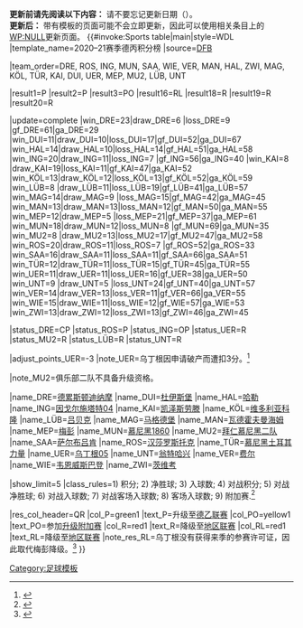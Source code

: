 <noinclude>'''更新前请先阅读以下内容：''' 请不要忘记更新日期（{{para|update}}）。<br />'''更新后：''' 带有模板的页面可能不会立即更新，因此可以使用相关条目上的[[WP:NULL]]更新页面。
</noinclude>{{#invoke:Sports table|main|style=WDL
|template_name=2020–21赛季德丙积分榜
|source=[https://www.dfb.de/3-liga/spieltagtabelle/?no_cache=1&spieledb_path=%2Fcompetitions%2F4%2Fseasons%2F18014%2Fmatchday%2Fcurrent DFB]

<!--Update team positions here-->
|team_order=DRE, ROS, ING, MUN, SAA, WIE, VER, MAN, HAL, ZWI, MAG, KÖL, TÜR, KAI, DUI, UER, MEP, MU2, LÜB, UNT

<!--Update team qualifications here (defined below)-->
|result1=P |result2=P |result3=PO |result16=RL |result18=R |result19=R |result20=R

<!--Update team results here and then (if needed) positions above. Don't forget to update the date (update parameter).-->
|update=complete
|win_DRE=23|draw_DRE=6 |loss_DRE=9 |gf_DRE=61|ga_DRE=29<!-- Dynamo Dresden -->
|win_DUI=11|draw_DUI=10|loss_DUI=17|gf_DUI=52|ga_DUI=67<!-- MSV Duisburg -->
|win_HAL=14|draw_HAL=10|loss_HAL=14|gf_HAL=51|ga_HAL=58<!-- Hallescher FC -->
|win_ING=20|draw_ING=11|loss_ING=7 |gf_ING=56|ga_ING=40<!-- FC Ingolstadt -->
|win_KAI=8 |draw_KAI=19|loss_KAI=11|gf_KAI=47|ga_KAI=52<!-- 1. FC Kaiserslautern -->
|win_KÖL=13|draw_KÖL=12|loss_KÖL=13|gf_KÖL=52|ga_KÖL=59<!-- Viktoria Köln-->
|win_LÜB=8 |draw_LÜB=11|loss_LÜB=19|gf_LÜB=41|ga_LÜB=57<!-- VfB Lübeck -->
|win_MAG=14|draw_MAG=9 |loss_MAG=15|gf_MAG=42|ga_MAG=45<!-- 1. FC Magdeburg -->
|win_MAN=13|draw_MAN=13|loss_MAN=12|gf_MAN=50|ga_MAN=55<!-- Waldhof Mannheim -->
|win_MEP=12|draw_MEP=5 |loss_MEP=21|gf_MEP=37|ga_MEP=61<!-- SV Meppen -->
|win_MUN=18|draw_MUN=12|loss_MUN=8 |gf_MUN=69|ga_MUN=35<!-- 1860 Munich -->
|win_MU2=8 |draw_MU2=13|loss_MU2=17|gf_MU2=47|ga_MU2=58<!-- Bayern Munich II -->
|win_ROS=20|draw_ROS=11|loss_ROS=7 |gf_ROS=52|ga_ROS=33<!-- Hansa Rostock -->
|win_SAA=16|draw_SAA=11|loss_SAA=11|gf_SAA=66|ga_SAA=51<!-- 1. FC Saarbrücken -->
|win_TÜR=12|draw_TÜR=11|loss_TÜR=15|gf_TÜR=45|ga_TÜR=55<!-- Türkgücü München -->
|win_UER=11|draw_UER=11|loss_UER=16|gf_UER=38|ga_UER=50<!-- KFC Uerdingen -->
|win_UNT=9 |draw_UNT=5 |loss_UNT=24|gf_UNT=40|ga_UNT=57<!-- SpVgg Unterhaching -->
|win_VER=14|draw_VER=13|loss_VER=11|gf_VER=66|ga_VER=55<!-- SC Verl -->
|win_WIE=15|draw_WIE=11|loss_WIE=12|gf_WIE=57|ga_WIE=53<!-- Wehen Wiesbaden -->
|win_ZWI=13|draw_ZWI=12|loss_ZWI=13|gf_ZWI=46|ga_ZWI=45<!-- FSV Zwickau -->

|status_DRE=CP
|status_ROS=P
|status_ING=OP
|status_UER=R
|status_MU2=R
|status_LÜB=R
|status_UNT=R

|adjust_points_UER=-3
|note_UER=乌丁根因申请破产而遭扣3分。<ref>{{cite web|url=https://www.dfb.de/news/detail/dfb-spielausschuss-beschliesst-punktabzug-fuer-uerdingen-224343/|title=DFB-Spielausschuss beschließt Punktabzug für Uerdingen|website=DFB.de|publisher=[[德国足球总会|German Football Association]]|access-date=12 February 2021}}</ref>

|note_MU2=俱乐部二队不具备升级资格。

<!--Team definitions (wikilinks in table)-->
|name_DRE=[[德累斯顿迪纳摩]]
|name_DUI=[[MSV杜伊斯堡|杜伊斯堡]]
|name_HAL=[[哈勒足球俱乐部|哈勒]]
|name_ING=[[因戈尔施塔特04]]
|name_KAI=[[凯泽斯劳滕足球俱乐部|凯泽斯劳滕]]
|name_KÖL=[[维多利亚科隆]]
|name_LÜB=[[吕贝克体育俱乐部|吕贝克]]
|name_MAG=[[马格德堡足球俱乐部|马格德堡]]
|name_MAN=[[瓦德霍夫曼海姆]]
|name_MEP=[[梅彭体育俱乐部|梅彭]]
|name_MUN=[[慕尼黑1860]]
|name_MU2=[[拜仁慕尼黑二队]]
|name_SAA=[[萨尔布吕肯足球俱乐部|萨尔布吕肯]]
|name_ROS=[[汉莎罗斯托克]]
|name_TÜR=[[慕尼黑土耳其力量]]
|name_UER=[[乌丁根05]]
|name_UNT=[[翁特哈兴足球俱乐部|翁特哈兴]]
|name_VER=[[费尔体育俱乐部|费尔]]
|name_WIE=[[韦恩威斯巴登]]
|name_ZWI=[[茨维考足球俱乐部|茨维考]]

<!--Table settings and rules-->
|show_limit=5
|class_rules=1) 积分; 2) 净胜球; 3) 入球数; 4) 对战积分; 5) 对战净胜球; 6) 对战入球数; 7) 对战客场入球数; 8) 客场入球数; 9) 附加赛.<ref>{{cite web |url=http://www.dfb.de/fileadmin/_dfbdam/15_Ligaverband_Ligastatut-3.pdf |title=Ligaverband: Ligastatut |website=DFB.de |publisher=[[德国足球总会|German Football Association]] |format=PDF |page=214 |accessdate=16 August 2016}}</ref>

<!--Qualification and relegation column definitions-->
|res_col_header=QR
|col_P=green1   |text_P=升级至[[2021年至2022年德国足球乙级联赛|德乙联赛]]
|col_PO=yellow1 |text_PO=参加[[2020年至2021年德国足球乙级联赛#升、降级附加赛|升级附加赛]]
|col_R=red1     |text_R=降级至[[2021年至2022年德国足球地区联赛|地区联赛]]
|col_RL=red1    |text_RL=降级至[[2021年至2022年德国足球地区联赛|地区联赛]]
|note_res_RL=乌丁根没有获得来季的参赛许可证，因此取代梅彭降级。<ref name="Uerdingen license">{{cite web |url=https://www.kicker.de/aus-fuer-den-kfc-uerdingen-lizenzauflagen-nicht-erfuellbar-806464/artikel |title=Aus für den KFC Uerdingen: Lizenzauflagen nicht erfüllbar |website=kicker.de |publisher=[[踢球者|kicker]] |date=2021-06-02 |access-date=2021-06-02}}</ref>
}}<noinclude>
{{Template reference list}}
[[Category:足球模板]]
</noinclude>